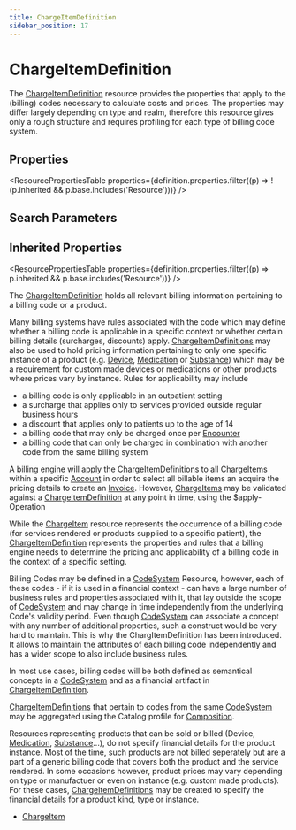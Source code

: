 ```yaml
---
title: ChargeItemDefinition
sidebar_position: 17
---
```


# ChargeItemDefinition

The <a href="/docs/api/fhir/resources/chargeitemdefinition">ChargeItemDefinition</a> resource provides the properties that apply to the (billing) codes necessary to calculate costs and prices. The properties may differ largely depending on type and realm, therefore this resource gives only a rough structure and requires profiling for each type of billing code system.

<Tabs queryString="section">
<TabItem value="schema" label="Schema" default>


## Properties


<ResourcePropertiesTable properties={definition.properties.filter((p) => !(p.inherited && p.base.includes('Resource')))} />

## Search Parameters

<SearchParamsTable searchParams={definition.searchParameters} />

## Inherited Properties

<ResourcePropertiesTable properties={definition.properties.filter((p) => p.inherited && p.base.includes('Resource'))} />

</TabItem>
  <TabItem value="usage" label="Usage">
    <div>   <a name="scope"></a>      <p> The <a href="/docs/api/fhir/resources/chargeitemdefinition">ChargeItemDefinition</a> holds all relevant billing information pertaining to a billing code or a product.   </p>   <p> Many billing systems have rules associated with the code which may define whether a billing code is applicable in a specific context or whether certain billing details (surcharges, discounts) apply.  <a href="/docs/api/fhir/resources/chargeitemdefinition">ChargeItemDefinitions</a> may also be used to hold pricing information pertaining to only one specific instance of a product (e.g. <a href="/docs/api/fhir/resources/device">Device</a>, <a href="/docs/api/fhir/resources/medication">Medication</a> or <a href="/docs/api/fhir/resources/substance">Substance</a>) which may be a requirement for custom made devices or medications or other products where prices vary by instance.   Rules for applicability may include    </p><ul>     <li>a billing code is only applicable in an outpatient setting</li>     <li>a surcharge that applies only to services provided outside regular business hours</li>     <li>a discount that applies only to patients up to the age of 14</li>     <li>a billing code that may only be charged once per <a href="/docs/api/fhir/resources/encounter">Encounter</a></li>     <li>a billing code that can only be charged in combination with another code from the same billing system</li>    </ul>   <p></p>   <p> A billing engine will apply the <a href="/docs/api/fhir/resources/chargeitemdefinition">ChargeItemDefinitions</a> to all <a href="/docs/api/fhir/resources/chargeitem">ChargeItems</a> within a specific <a href="/docs/api/fhir/resources/account">Account</a> in order to select all billable items  an acquire the pricing details to create an <a href="/docs/api/fhir/resources/invoice">Invoice</a>. However, <a href="/docs/api/fhir/resources/chargeitem">ChargeItems</a> may be validated against a <a href="/docs/api/fhir/resources/chargeitemdefinition">ChargeItemDefinition</a> at any point in time, using the $apply-Operation   </p>  </div>
    </TabItem>
  <TabItem value="relationships" label="Relationships">
    <div>      <p>   While the <a href="/docs/api/fhir/resources/chargeitem">ChargeItem</a> resource represents the occurrence of a billing code (for services rendered or products supplied to a specific patient), the <a href="/docs/api/fhir/resources/chargeitemdefinition">ChargeItemDefinition</a> represents the properties and rules that a billing engine needs to determine the pricing and applicability of a billing code in the context of a specific setting.   </p><p>   Billing Codes may be defined in a <a href="/docs/api/fhir/resources/codesystem">CodeSystem</a> Resource, however, each of these codes - if it is used in a financial context - can have a large number of business rules and properties associated with it, that lay outside the scope of <a href="/docs/api/fhir/resources/codesystem">CodeSystem</a> and may change in time independently from the underlying Code's validity period.   Even though <a href="/docs/api/fhir/resources/codesystem">CodeSystem</a> can associate a concept with any number of additional properties, such a construct would be very hard to maintain. This is why the ChargItemDefinition has been introduced. It allows to maintain the attributes of each billing code independently and has a wider scope to also include business rules.   </p><p>   In most use cases, billing codes will be both defined as semantical concepts in a <a href="/docs/api/fhir/resources/codesystem">CodeSystem</a> and as a financial artifact in <a href="/docs/api/fhir/resources/chargeitemdefinition">ChargeItemDefinition</a>.   </p><p>   <a href="/docs/api/fhir/resources/chargeitemdefinition">ChargeItemDefinitions</a> that pertain to codes from the same <a href="/docs/api/fhir/resources/codesystem">CodeSystem</a> may be aggregated using the Catalog profile for <a href="/docs/api/fhir/resources/composition">Composition</a>.    </p><p>   Resources representing products that can be sold or billed (Device, <a href="/docs/api/fhir/resources/medication">Medication</a>, <a href="/docs/api/fhir/resources/substance">Substance</a>...), do not specify financial details for the product instance. Most of the time, such products are not billed seperately but are a part of a generic billing code that covers both the product and the service rendered.    In some occasions however, product prices may vary depending on type or manufactuer or even on instance (e.g. custom made products). For these cases,  <a href="/docs/api/fhir/resources/chargeitemdefinition">ChargeItemDefinitions</a> may be created to specify the financial details for a product kind, type or instance.   </p>  </div>
    </TabItem>
  
  <TabItem value="referencedBy" label="Referenced By">
    <ul><li><a href="/docs/api/fhir/resources/chargeitem">ChargeItem</a></li></ul>
    </TabItem>

</Tabs>
